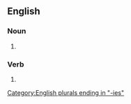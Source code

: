 ==English==

===Noun===
{{head|en|noun plural form}}

# {{plural of|hillbilly|lang=en}}

===Verb===
{{head|en|verb form}}

# {{en-third-person singular of|hillbilly}}

[[Category:English plurals ending in "-ies"]]